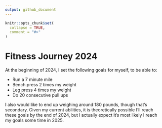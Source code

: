 ```yaml
---
output: github_document
---
```


<!-- README.md is generated from README.Rmd. Please edit that file -->

```r
knitr::opts_chunk$set(
  collapse = TRUE,
  comment = "#>"
)
```

# Fitness Journey 2024

<!-- badges: start -->
<!-- badges: end -->

At the beginning of 2024, I set the following goals for myself, to be able to:

- Run a 7 minute mile
- Bench press 2 times my weight
- Leg press 4 times my weight
- Do 20 consecutive pull ups

I also would like to end up weighing around 180 pounds, though that's secondary.
Given my current abilities, it is theoretically possible I'll reach these goals by the end of 2024, but I actually expect it's most likely I reach my goals some time in 2025.
